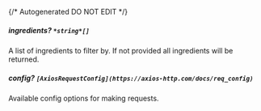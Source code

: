 {/* Autogenerated DO NOT EDIT  */}
##### **ingredients?** `*string*[]`
A list of ingredients to filter by. If not provided all ingredients will be returned.

##### **config?** `[AxiosRequestConfig](https://axios-http.com/docs/req_config)`
Available config options for making requests.

